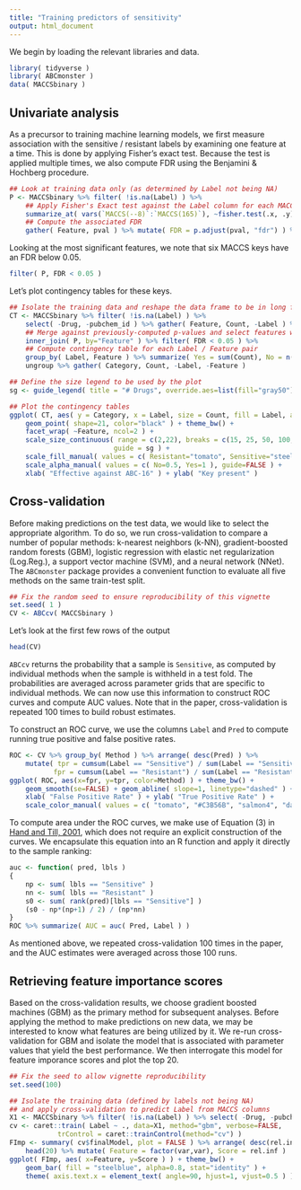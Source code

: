 ```yaml
---
title: "Training predictors of sensitivity"
output: html_document
---
```


We begin by loading the relevant libraries and data.

```r
library( tidyverse )
library( ABCmonster )
data( MACCSbinary )
```

## Univariate analysis

As a precursor to training machine learning models, we first measure
association with the sensitive / resistant labels by examining one
feature at a time. This is done by applying Fisher's exact
test. Because the test is applied multiple times, we also compute FDR
using the Benjamini & Hochberg procedure.

```r
## Look at training data only (as determined by Label not being NA)
P <- MACCSbinary %>% filter( !is.na(Label) ) %>%
    ## Apply Fisher's Exact test against the Label column for each MACCS feature
    summarize_at( vars(`MACCS(--8)`:`MACCS(165)`), ~fisher.test(.x, .y)$p.value, .$Label ) %>%
    ## Compute the associated FDR
    gather( Feature, pval ) %>% mutate( FDR = p.adjust(pval, "fdr") ) %>% arrange(FDR)
```

Looking at the most significant features, we note that six MACCS keys
have an FDR below 0.05.

```r
filter( P, FDR < 0.05 )
```

Let's plot contingency tables for these keys.

```r
## Isolate the training data and reshape the data frame to be in long format
CT <- MACCSbinary %>% filter( !is.na(Label) ) %>%
    select( -Drug, -pubchem_id ) %>% gather( Feature, Count, -Label ) %>%
    ## Merge against previously-computed p-values and select features with FDR < 0.05
    inner_join( P, by="Feature" ) %>% filter( FDR < 0.05 ) %>%
    ## Compute contingency table for each Label / Feature pair
    group_by( Label, Feature ) %>% summarize( Yes = sum(Count), No = n() - sum(Count) ) %>%
    ungroup %>% gather( Category, Count, -Label, -Feature )

## Define the size legend to be used by the plot
sg <- guide_legend( title = "# Drugs", override.aes=list(fill="gray50") )

## Plot the contingency tables
ggplot( CT, aes( y = Category, x = Label, size = Count, fill = Label, alpha = Category ) ) +
    geom_point( shape=21, color="black" ) + theme_bw() +
    facet_wrap( ~Feature, ncol=2 ) +
    scale_size_continuous( range = c(2,22), breaks = c(15, 25, 50, 100, 200 ),
                          guide = sg ) +
    scale_fill_manual( values = c( Resistant="tomato", Sensitive="steelblue" ), guide=FALSE ) +
    scale_alpha_manual( values = c( No=0.5, Yes=1 ), guide=FALSE ) +
    xlab( "Effective against ABC-16" ) + ylab( "Key present" )
```

## Cross-validation

Before making predictions on the test data, we would like to select the appropriate algorithm. To do so, we run cross-validation to compare a number of popular methods: k-nearest neighbors (k-NN), gradient-boosted random forests (GBM), logistic regression with elastic net regularization (Log.Reg.), a support vector machine (SVM), and a neural network (NNet). The `ABCmonster` package provides a convenient function to evaluate all five methods on the same train-test split.

```r
## Fix the random seed to ensure reproducibility of this vignette
set.seed( 1 )
CV <- ABCcv( MACCSbinary )
```

Let's look at the first few rows of the output
```r
head(CV)
```
`ABCcv` returns the probability that a sample is `Sensitive`, as computed by individual methods when the sample is withheld in a test fold. The probabilities are averaged across parameter grids that are specific to individual methods. We can now use this information to construct ROC curves and compute AUC values. Note that in the paper, cross-validation is repeated 100 times to build robust estimates.

To construct an ROC curve, we use the columns `Label` and `Pred` to compute running true positive and false positive rates.
```r
ROC <- CV %>% group_by( Method ) %>% arrange( desc(Pred) ) %>%
    mutate( tpr = cumsum(Label == "Sensitive") / sum(Label == "Sensitive"),
           fpr = cumsum(Label == "Resistant") / sum(Label == "Resistant") )
ggplot( ROC, aes(x=fpr, y=tpr, color=Method) ) + theme_bw() +
    geom_smooth(se=FALSE) + geom_abline( slope=1, linetype="dashed" ) +
    xlab( "False Positive Rate" ) + ylab( "True Positive Rate" ) +
    scale_color_manual( values = c( "tomato", "#C3B56B", "salmon4", "darkolivegreen", "steelblue" ) )
```

To compute area under the ROC curves, we make use of Equation (3) in [Hand and Till, 2001](https://link.springer.com/content/pdf/10.1023%2FA%3A1010920819831.pdf), which does not require an explicit construction of the curves. We encapsulate this equation into an R function and apply it directly to the sample ranking:

```r
auc <- function( pred, lbls )
{
    np <- sum( lbls == "Sensitive" )
    nn <- sum( lbls == "Resistant" )
    s0 <- sum( rank(pred)[lbls == "Sensitive"] )
    (s0 - np*(np+1) / 2) / (np*nn)
}
ROC %>% summarize( AUC = auc( Pred, Label ) )
```

As mentioned above, we repeated cross-validation 100 times in the paper, and the AUC estimates were averaged across those 100 runs.

## Retrieving feature importance scores

Based on the cross-validation results, we choose gradient boosted machines (GBM) as the primary method for subsequent analyses. Before applying the method to make predictions on new data, we may be interested to know what features are being utilized by it. We re-run cross-validation for GBM and isolate the model that is associated with parameter values that yield the best performance. We then interrogate this model for feature imporance scores and plot the top 20.

```r
## Fix the seed to allow vignette reproducibility
set.seed(100)

## Isolate the training data (defined by labels not being NA)
## and apply cross-validation to predict Label from MACCS columns
X1 <- MACCSbinary %>% filter( !is.na(Label) ) %>% select( -Drug, -pubchem_id )
cv <- caret::train( Label ~ ., data=X1, method="gbm", verbose=FALSE,
            trControl = caret::trainControl(method="cv") )
FImp <- summary( cv$finalModel, plot = FALSE ) %>% arrange( desc(rel.inf) ) %>%
    head(20) %>% mutate( Feature = factor(var,var), Score = rel.inf )
ggplot( FImp, aes( x=Feature, y=Score ) ) + theme_bw() +
    geom_bar( fill = "steelblue", alpha=0.8, stat="identity" ) +
    theme( axis.text.x = element_text( angle=90, hjust=1, vjust=0.5 ) )
```
